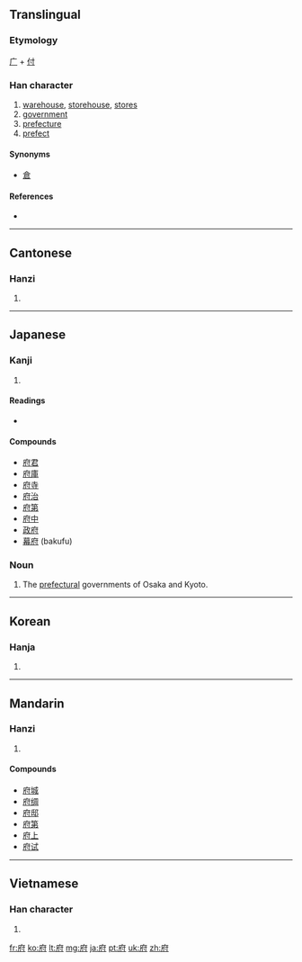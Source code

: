 ==Translingual==

===Etymology===
[[广]] + [[付]]

===Han character===
{{Han char|rn=53|rad=广|as=05|sn=8|four=0024<sub>0</sub>|canj=戈人木戈 (IODI)|ids=⿸[[广]][[付]]}}

# [[warehouse]], [[storehouse]], [[store]]s
# [[government]]
# [[prefecture]]
# [[prefect]]

====Synonyms====
* [[倉]]

====References====
* {{Han ref|kx=0345.020|dkj=09283|dj=0654.150|hdz=20877.150|uh=5E9C|ud=24220|bh=A9B2|bd=43442}}

----

==Cantonese==

===Hanzi===
{{yue-hanzi|jyut=|y=fu2}}

# {{defn|Cantonese|sort=广05}}

----

==Japanese==

===Kanji===
{{ja-kanji|grade=4|rs=广05}}

# {{defn|Japanese}}

====Readings====
* {{ja-readings|on=[[ふ]] (fu)|kun=[[やくしょ]] (yakusho), [[みやこ]] (miyako), [[くら]] (kura)}}

====Compounds====
* [[府君]]
* [[府庫]]
* [[府寺]]
* [[府治]]
* [[府第]]
* [[府中]]
* [[政府]]
* [[幕府]] (bakufu)

===Noun===
{{ja-noun|k|hira=ふ|rom=fu}}

# The [[prefecture|prefectural]] governments of Osaka and Kyoto.

----

==Korean==

===Hanja===
{{ko-hanja|hangeul=[[부]]|rv=bu|mr=pu}}

# {{defn|Korean|sort=广05}}

----

==Mandarin==

===Hanzi===
{{cmn-hanzi|pin=[[duó]] ([[duo2]]), [[fǔ]] ([[fu3]])|wg=to<sup>2</sup>, fu<sup>3</sup>}}

# {{defn|Mandarin|sort=广05}}

====Compounds====
* [[府城]]
* [[府绸]]
* [[府邸]]
* [[府第]]
* [[府上]]
* [[府试]]

----

==Vietnamese==

===Han character===
{{vi-hantu|[[phủ]]|rs=广05}}

# {{defn|Vietnamese|sort=广05}}

[[fr:府]]
[[ko:府]]
[[lt:府]]
[[mg:府]]
[[ja:府]]
[[pt:府]]
[[uk:府]]
[[zh:府]]